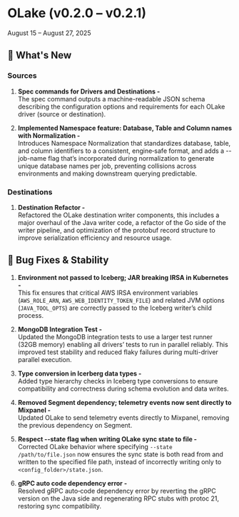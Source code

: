 # OLake (v0.2.0 – v0.2.1)
August 15 – August 27, 2025

## 🎯 What's New

### Sources

1. **Spec commands for Drivers and Destinations -** <br/>The spec command outputs a machine-readable JSON schema describing the configuration options and requirements for each OLake driver (source or destination).

2. **Implemented Namespace feature: Database, Table and Column names with Normalization -** <br/>Introduces Namespace Normalization that standardizes database, table, and column identifiers to a consistent, engine‑safe format, and adds a --job-name flag that’s incorporated during normalization to generate unique database names per job, preventing collisions across environments and making downstream querying predictable.

### Destinations

1. **Destination Refactor -** <br/>Refactored the OLake destination writer components, this includes a major overhaul of the Java writer code, a refactor of the Go side of the writer pipeline, and optimization of the protobuf record structure to improve serialization efficiency and resource usage.

## 🔧 Bug Fixes & Stability

1. **Environment not passed to Iceberg; JAR breaking IRSA in Kubernetes -** <br/>This fix ensures that critical AWS IRSA environment variables (`AWS_ROLE_ARN`, `AWS_WEB_IDENTITY_TOKEN_FILE`) and related JVM options (`JAVA_TOOL_OPTS`) are correctly passed to the Iceberg writer’s child process.

2. **MongoDB Integration Test -** <br/>Updated the MongoDB integration tests to use a larger test runner (32GB memory) enabling all drivers’ tests to run in parallel reliably. This improved test stability and reduced flaky failures during multi-driver parallel execution.

3. **Type conversion in Icerberg data types -** <br/>Added type hierarchy checks in Iceberg type conversions to ensure compatibility and correctness during schema evolution and data writes.

3. **Removed Segment dependency; telemetry events now sent directly to Mixpanel -** <br/>Updated OLake to send telemetry events directly to Mixpanel, removing the previous dependency on Segment.

3. **Respect --state flag when writing OLake sync state to file -** <br/>Corrected OLake behavior where specifying `--state /path/to/file.json` now ensures the sync state is both read from and written to the specified file path, instead of incorrectly writing only to `<config_folder>/state.json`.

3. **gRPC auto code dependency error -** <br/>Resolved gRPC auto‑code dependency error by reverting the gRPC version on the Java side and regenerating RPC stubs with protoc 21, restoring sync compatibility.